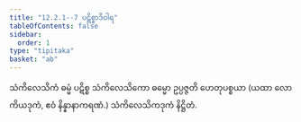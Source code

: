 ```yaml
---
title: "12.2.1--7 ပဋိစ္စာဒိဝါရ"
tableOfContents: false
sidebar:
  order: 1
type: "tipitaka"
basket: "ab"
---
```



<DynamicBreadcrumb />

<Division number="39">

<Paragraph number="3916">
သံကိလေသိကံ ဓမ္မံ ပဋိစ္စ သံကိလေသိကော ဓမ္မော ဥပ္ပဇ္ဇတိ ဟေတုပစ္စယာ (ယထာ လောကိယဒုကံ, ဧဝံ နိန္နာနာကရဏံ.)

</Paragraph>
</Division>

<Paragraph number="3917" type="center">
သံကိလေသိကဒုကံ နိဋ္ဌိတံ.
</Paragraph>